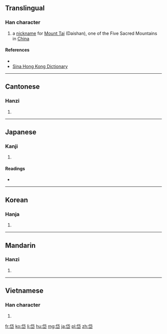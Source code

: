 ==Translingual==

===Han character===
{{Han char|rn=46|rad=山|as=05|sn=8|four=23772|canj=OPU|ids=⿱代山}}

# a [[nickname]] for [[w:Mount Tai|Mount Tai]] (Daishan), one of the Five Sacred Mountains in [[China]]

====References====
* {{Han ref|kx=0309.280|dkj=07997|dj=0609.240|hdz=10767.150|uh=5CB1|ud=23729|bh=A9A7|bd=43431}}
*[http://dictionary.sina.com.hk/p/word/%A9%A7 Sina Hong Kong Dictionary]

----

==Cantonese==

===Hanzi===
{{yue-hanzi|jyut=[[doi6]]|y=doi6}}

# {{defn|lang=yue|sort=山05}}

----

==Japanese==

===Kanji===
{{ja-kanji|grade=|rs=山05}}

# {{defn|lang=ja|sort=山05}}

====Readings====
* {{ja-readings|on=[[たい]] (tai), [[だい]] (dai)|kun=[[かわりあう]] (kawariau), [[はじめ]] (hajime)}}

----

==Korean==

===Hanja===
{{ko-hanja|hangeul=대|rv=dae|mr=tae}}

# {{defn|lang=ko|sort=山05}}

----

==Mandarin==

===Hanzi===
{{cmn-hanzi|pin=[[dài]] ([[dai4]])|wg=tai<sup>4</sup>}}

# {{defn|lang=cmn|sort=山05}}

----

==Vietnamese==

===Han character===
{{vi-hantu|[[đại]], [[đồi]], [[đai]]|rs=山05}}

# {{defn|lang=vi|sort=山05}}

[[fr:岱]]
[[ko:岱]]
[[li:岱]]
[[hu:岱]]
[[mg:岱]]
[[ja:岱]]
[[pl:岱]]
[[zh:岱]]